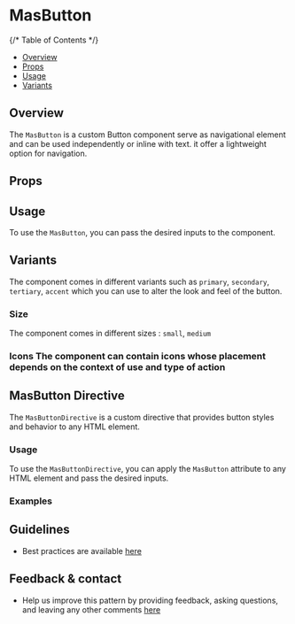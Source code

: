 
<Meta of={ButtonStories} />

# MasButton

{/* Table of Contents */}

- [Overview](#overview)
- [Props](#props)
- [Usage](#usage)
- [Variants](#variants)

## Overview

The `MasButton` is a custom Button component serve as navigational element and can be used independently or inline with text.
it offer a lightweight option for navigation.

<Canvas>
  <Story of={ButtonStories.Default} />
</Canvas>

## Props

<Controls />

## Usage

To use the `MasButton`, you can pass the desired inputs to the component.

## Variants

The component comes in different variants such as `primary`, `secondary`, `tertiary`, `accent` which you can use to alter the look and feel of the button.

<Canvas>
  <Story of={ButtonStories.Primary} />
  <Story of={ButtonStories.Secondary} />
  <Story of={ButtonStories.Tertiary} />
  <Story of={ButtonStories.Accent} />
</Canvas>

### Size

The component comes in different sizes : `small`, `medium`

<Canvas>
  <Story of={ButtonStories.ButtonSmall} />
  <Story of={ButtonStories.ButtonMedium} />
</Canvas>

### Icons The component can contain icons whose placement depends on the context of use and type of action

<Canvas>
  <Story of={ButtonStories.ButtonOnlyIcon} />
  <Story of={ButtonStories.ButtonLeftIcon} />
  <Story of={ButtonStories.ButtonRightIcon} />
  <Story of={ButtonStories.ButtonRightAndLeftIcon} />
</Canvas>

## MasButton Directive

The `MasButtonDirective` is a custom directive that provides button styles and behavior to any HTML element.

### Usage

To use the `MasButtonDirective`, you can apply the `MasButton` attribute to any HTML element and pass the desired inputs.

### Examples

<Canvas>
  <Story of={ButtonStories.Directive} />
</Canvas>

## Guidelines

- Best practices are available [here](https://zeroheight.com/9b39bb2a0/p/520f9f-button/b/964f27)

## Feedback & contact

- Help us improve this pattern by providing feedback, asking questions, and leaving any other comments [here](https://github.com/bouygues-construction/design-system-bycn/issues/new)
